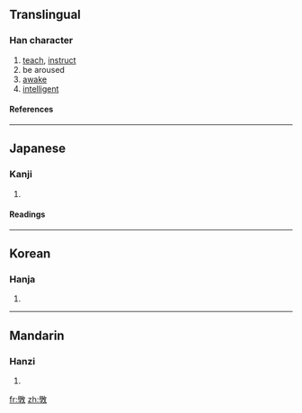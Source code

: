 {{see|斅}}

==Translingual==
===Han character===
{{Han char|rn=66|rad=攴|as=16|sn=20|four=|canj=竹木人大 (HDOK)}}
# [[teach]], [[instruct]]
# be aroused
# [[awake]]
# [[intelligent]]
====References====
{{Han ref|kx=0476.271|hdz=80022.190|uh=6586|ud=25990}}
----
==Japanese==
===Kanji===
{{ja-kanji|grade=|rs=攴16}}
# {{defn|Japanese}} 
====Readings====
{{ja-readings|on=[[こう]] (kō), [[ぎょう]] (gyō), [[かく]] (kaku), [[がく]] (gaku)|kun=[[おしえる]] (oshieru)}}
----
==Korean==
===Hanja===
{{ko-hanja|hangeul=효|eumhun=|rv=hyo|mr=hyo|y=hyo}}
# {{defn|Korean}}
----
==Mandarin==
===Hanzi===
{{cmn-hanzi|pin=[[jiǎo]] ([[jiao3]]), [[xiào]] ([[xiao4]])|wg=chiao<sup>3</sup>, hsiao<sup>4</sup>}}
# {{defn|Mandarin}}

[[fr:斆]]
[[zh:斆]]